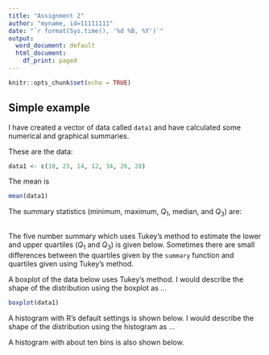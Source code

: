 ```yaml
---
title: "Assignment 2"
author: "myname, id=11111111"
date: "`r format(Sys.time(), '%d %B, %Y')`"
output:
  word_document: default
  html_document:
    df_print: paged
---
```


```r
knitr::opts_chunk$set(echo = TRUE)
```


## Simple example

I have created a vector of data called `data1` and have calculated some numerical and graphical summaries.

These are the data:

```r

data1 <- c(10, 23, 14, 12, 34, 26, 28)

```

The mean is

```r
mean(data1)

```

The summary statistics (minimum, maximum, $Q_1$, median, and $Q_3$) are:

```r

```


The five number summary which uses Tukey's method to estimate the lower and upper quartiles ($Q_1$ and $Q_3$) is given below. Sometimes there are small differences between the quartiles given by the `summary` function and quartiles given using Tukey's method.





A boxplot of the data below uses Tukey's method. I would describe the shape of the distribution using the boxplot as ...

```r

boxplot(data1)

```


A histogram with R's default settings is shown below. I would describe the shape of the distribution using the histogram as ...      





A histogram with about ten bins is also shown below.


